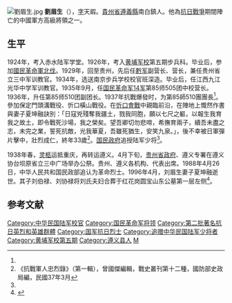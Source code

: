 [[File:劉眉生.jpg|thumb]]
'''劉眉生'''（{{bd|1905年|3月26日|1937年|10月13日|}}），[[表字|字]]天嘏。[[貴州省|貴州省]][[遵义县_(明朝)|遵義縣]]南白鎮人。他為[[抗日戰爭|抗日戰爭]]期間陣亡的中國軍方高級將領之一。

== 生平 ==

1924年，考入赤水陆军学堂。1926年，考入[[黄埔军校|黄埔军校]]第五期步兵科。毕业后，参加[[國民革命軍北伐|國民革命軍北伐]]。1929年，回至贵州，先后任[[黔军|黔军]]副营长、营长，兼任贵州省立三中军训教官。1934年，选送南京步兵学校校官班深造。毕业后，任江西九江光华中学军训教官。1935年9月，任[[国民革命军第十四军|国民革命军14军]]第85师505团中校营长。1936年，升任第85师510团副团长。1937年抗戰爆發时，为第85師510團團長<ref name=aa1/>{{Rp|91}}。參加保定門頭溝戰役、忻口橫山戰役。在[[忻口會戰|忻口會戰]]中親臨前沿，在陣地上慨然作書與妻子夏坤融訣別：「日寇兇殘奪我疆土，戮我同胞，願以七尺之軀，以報生我育我之故土，即令戰死沙場，我之榮矣。望吾卿切勿悲啼，希撫育兩子，續吾未盡之志，未完之業，誓死抗敵，光我華夏，吾雖死猶生，安笑九泉。」，後不幸被日軍彈片擊中，壯烈成仁，終年33歲<ref>《抗戰軍人忠烈錄》（第一輯），曾國傑編輯，戰史叢刊第十二種，國防部史政局編，民國37年3月</ref>。[[国民政府|国民政府]]追授陆军少将<ref name=aa1/>{{Rp|91}}。

1938年春，[[靈柩|灵柩]]运抵重庆，再转运遵义。4月下旬，[[貴州省政府|贵州省政府]]、遵义专署在遵义协台坝原省立三中广场举办公祭。贵州、遵义各机构、代表出席。1988年4月26日，中华人民共和国民政部追认为革命烈士。1996年4月，刘眉生妻子夏坤融逝世。其子刘伯禄、刘协禄将刘氏夫妇合葬于红花岗圆宝山东公墓第一层左侧<ref name="aa1">{{Cite journal
|last =
|first =
|author =蒙育民
|coauthors =
|date =2005
|year =
|month =
|title =《追记贵州籍抗日阵亡将领杨家骝、刘眉生将军》
|journal =贵州文史丛刊
|volume =
|issue =2005年4期
|pages =90—92
|publisher =贵州省文史研究馆
|location =贵州省贵阳市
|issn =1000-8705
|pmid =
|doi =
|bibcode =
|oclc =
|id =
|url =https://www.cnki.com.cn/Article/CJFDTotal-GZWS200504023.htm
|language =Zh-hans
|access-date =2021-06-06
|archive-date =2021-06-06
|archive-url =https://web.archive.org/web/20210606211923/https://www.cnki.com.cn/Article/CJFDTotal-GZWS200504023.htm
|dead-url =no
}}</ref>{{Rp|92}}。

== 参考文献  ==
{{Reflist}}

{{DEFAULTSORT:L}}
[[Category:中华民国陆军校官|Category:中华民国陆军校官]]
[[Category:国民革命军将领|Category:国民革命军将领]]
[[Category:第二批著名抗日英烈和英雄群體|Category:第二批著名抗日英烈和英雄群體]]
[[Category:国军抗日烈士|Category:国军抗日烈士]]
[[Category:追赠中华民国陆军少将者|Category:追赠中华民国陆军少将者]]
[[Category:黄埔军校第五期|Category:黄埔军校第五期]]
[[Category:遵义县人|Category:遵义县人]]
[[Category:刘姓|M]]